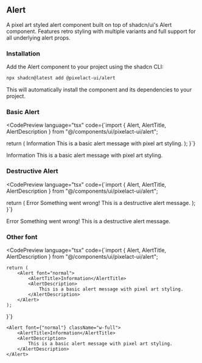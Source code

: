 
## Alert

A pixel art styled alert component built on top of shadcn/ui's Alert component. Features retro styling with multiple variants and full support for all underlying alert props.

### Installation

Add the Alert component to your project using the shadcn CLI:

```bash
npx shadcn@latest add @pixelact-ui/alert
```

This will automatically install the component and its dependencies to your project.

### Basic Alert

<CodePreview 
  language="tsx"
  code={`import { Alert, AlertTitle, AlertDescription } from "@/components/ui/pixelact-ui/alert";

  return (
    <Alert>
      <AlertTitle>Information</AlertTitle>
      <AlertDescription>
        This is a basic alert message with pixel art styling.
      </AlertDescription>
    </Alert>
  );
}`}
>
  <Alert className="w-full">
    <AlertTitle>Information</AlertTitle>
    <AlertDescription>
      This is a basic alert message with pixel art styling.
    </AlertDescription>
  </Alert>
</CodePreview>

### Destructive Alert

<CodePreview 
  language="tsx"
  code={`import { Alert, AlertTitle, AlertDescription } from "@/components/ui/pixelact-ui/alert";

  return (
    <Alert variant="destructive">
      <AlertTitle>Error</AlertTitle>
      <AlertDescription>
        Something went wrong! This is a destructive alert message.
      </AlertDescription>
    </Alert>
  );
}`}
>
  <Alert variant="destructive" className="w-full">
    <AlertTitle>Error</AlertTitle>
    <AlertDescription>Something went wrong! This is a destructive alert message.</AlertDescription>
  </Alert>
</CodePreview>

### Other font

<CodePreview
    language="tsx"
    code={`import { Alert, AlertTitle, AlertDescription } from "@/components/ui/pixelact-ui/alert";

    return (
        <Alert font="normal">
            <AlertTitle>Information</AlertTitle>
            <AlertDescription>
                This is a basic alert message with pixel art styling.
            </AlertDescription>
        </Alert>
    );
}`}
>
    <Alert font={"normal"} className="w-full">
        <AlertTitle>Information</AlertTitle>
        <AlertDescription>
            This is a basic alert message with pixel art styling.
        </AlertDescription>
    </Alert>
</CodePreview>
